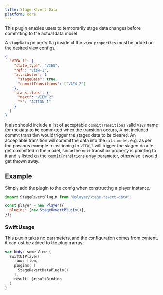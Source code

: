 ```yaml
---
title: Stage Revert Data
platform: core
---
```



This plugin enables users to temporarily stage data changes before committing to the actual data model

A `stageData` property flag inside of the `view properties` must be added on the desired view configs.

```json
{
  "VIEW_1": {
    "state_type": "VIEW",
    "ref": "view-1",
    "attributes": {
      "stageData": true,
      "commitTransitions": ["VIEW_2"]
    },
    "transitions": {
      "next": "VIEW_2",
      "*": "ACTION_1"
    }
  }
}
```

It also should include a list of acceptable `commitTransitions` valid `VIEW` name for the data to be committed when the transition occurs, A not included commit transition would trigger the staged data to be cleared. An acceptable transition will commit the data into the `data model`. e.g. as per the previous example transitioning to `VIEW_2` will trigger the staged data to get committed in the model, since the `next` transition property is pointing to it and is listed on the `commitTransitions` array parameter, otherwise it would get thrown away.

## Example

<PlatformTabs>
  <Fragment slot='core'>

Simply add the plugin to the config when constructing a player instance.

```javascript
import StageRevertPlugin from "@player/stage-revert-data";

const player = new Player({
  plugins: [new StageRevertPlugin()],
});
```

  </Fragment>
  <Fragment slot='ios'>

<PodAndPackage product="StageRevertDataPlugin" />

### Swift Usage

This plugin takes no parameters, and the configuration comes from content, it can just be added to the plugin array:

```swift
var body: some View {
  SwiftUIPlayer(
    flow: flow,
    plugins: [
      StageRevertDataPlugin()
    ],
    result: $resultBinding
  )
}
```

  </Fragment>
</PlatformTabs>
